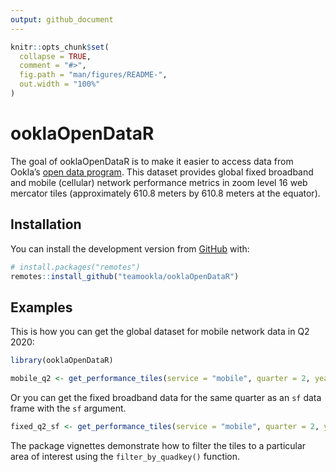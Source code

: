 ```yaml
---
output: github_document
---
```


<!-- README.md is generated from README.Rmd. Please edit that file -->

```r
knitr::opts_chunk$set(
  collapse = TRUE,
  comment = "#>",
  fig.path = "man/figures/README-",
  out.width = "100%"
)
```

# ooklaOpenDataR

<!-- badges: start -->
<!-- badges: end -->

The goal of ooklaOpenDataR is to make it easier to access data from Ookla's [open data program](https://registry.opendata.aws/speedtest-global-performance/). This dataset provides global fixed broadband and mobile (cellular) network performance metrics in zoom level 16 web mercator tiles (approximately 610.8 meters by 610.8 meters at the equator).

## Installation

You can install the development version from [GitHub](https://github.com/) with:

``` r
# install.packages("remotes")
remotes::install_github("teamookla/ooklaOpenDataR")
```
## Examples

This is how you can get the global dataset for mobile network data in Q2 2020:

```r
library(ooklaOpenDataR)

mobile_q2 <- get_performance_tiles(service = "mobile", quarter = 2, year = 2020)
```

Or you can get the fixed broadband data for the same quarter as an `sf` data frame with the `sf` argument.

```r
fixed_q2_sf <- get_performance_tiles(service = "mobile", quarter = 2, year = 2020)
```

The package vignettes demonstrate how to filter the tiles to a particular area of interest using the `filter_by_quadkey()` function. 
